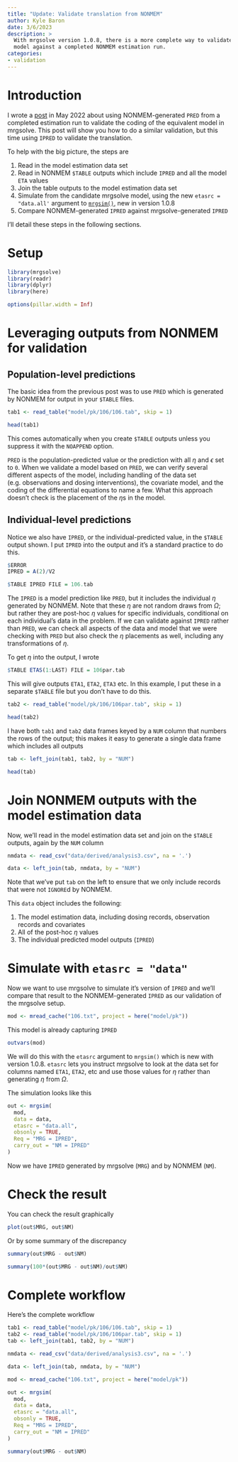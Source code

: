 ```yaml
---
title: "Update: Validate translation from NONMEM"
author: Kyle Baron
date: 3/6/2023
description: > 
  With mrgsolve version 1.0.8, there is a more complete way to validate your 
  model against a completed NONMEM estimation run.
categories:
- validation
---
```


# Introduction

I wrote a [post](https://mrgsolve.org/blog/posts/2022-05-validate-translation/) in May 2022 about using NONMEM-generated `PRED` from a completed
estimation run to validate the coding of the equivalent model in mrgsolve. This
post will show you how to do a similar validation, but this time using `IPRED`
to validate the translation. 

To help with the big picture, the steps are 

1. Read in the model estimation data set
1. Read in NONMEM  `$TABLE` outputs which include `IPRED` and all the model `ETA` values
1. Join the table outputs to the model estimation data set
1. Simulate from the candidate mrgsolve model, using the new `etasrc = "data.all'` argument to [`mrgsim()`](https://mrgsolve.org/docs/reference/mrgsim.html), new in 
  version 1.0.8
1. Compare NONMEM-generated `IPRED` against mrgsolve-generated `IPRED`

I'll detail these steps in the following sections. 


# Setup

```r
library(mrgsolve)
library(readr)
library(dplyr)
library(here)
```

```r
options(pillar.width = Inf)
```


# Leveraging outputs from NONMEM for validation

## Population-level predictions

The basic idea from the previous post was to use `PRED` which is generated 
by NONMEM for output in your `$TABLE` files. 

```r
tab1 <- read_table("model/pk/106/106.tab", skip = 1)

head(tab1)
```

This comes automatically when you create `$TABLE` outputs unless you 
suppress it with the `NOAPPEND` option. 

`PRED` is the population-predicted value or the prediction with all
$\eta$ and $\epsilon$ set to `0`. When we validate a model based on `PRED`, 
we can verify several different aspects of the model, including handling
of the data set (e.g. observations and dosing interventions), the covariate
model, and the coding of the differential equations to name a few. What this approach 
doesn't check is the placement of the $\eta$s in the model.

## Individual-level predictions

Notice we also have `IPRED`, or the individual-predicted value, in the 
`$TABLE` output shown. I put `IPRED` into the output and it's a standard practice 
to do this.


```r
$ERROR
IPRED = A(2)/V2

$TABLE IPRED FILE = 106.tab
```

The `IPRED` is a model prediction like `PRED`, but it includes the individual
$\eta$ generated by NONMEM. Note that these $\eta$ are not random draws
from $\Omega$; but rather they are post-hoc $\eta$ values for specific 
individuals, conditional on each individual's data in the problem. If we can validate against `IPRED`
rather than `PRED`, we can check all aspects of the data and model that we
were checking with `PRED` but also check the $\eta$ placements as well, including any transformations of 
$\eta$.

To get $\eta$ into the output, I wrote

```r
$TABLE ETAS(1:LAST) FILE = 106par.tab
```

This will give outputs `ETA1`, `ETA2`, `ETA3` etc. In this example, I put these in a separate
`$TABLE` file but you don't have to do this.

```r
tab2 <- read_table("model/pk/106/106par.tab", skip = 1)

head(tab2)
```

I have both `tab1` and `tab2` data frames keyed by a `NUM` column that numbers the rows of the 
output; this makes it easy to generate a single data frame which includes all 
outputs

```r
tab <- left_join(tab1, tab2, by = "NUM")

head(tab)
```

# Join NONMEM outputs with the model estimation data

Now, we'll read in the model estimation data set and join on the `$TABLE`
outputs, again by the `NUM` column

```r
nmdata <- read_csv("data/derived/analysis3.csv", na = '.')

data <- left_join(tab, nmdata, by = "NUM")
```

Note that we've put `tab` on the left to ensure that we only include records
that were not `IGNORE`d by NONMEM. 

This `data` object includes the following: 

1. The model estimation data, including dosing records, observation
   records and covariates
2. All of the post-hoc $\eta$ values
3. The individual predicted model outputs (`IPRED`)

# Simulate with `etasrc = "data"`

Now we want to use mrgsolve to simulate it's version of `IPRED` and 
we'll compare that result to the NONMEM-generated `IPRED` as our validation 
of the mrgsolve setup.

```r
mod <- mread_cache("106.txt", project = here("model/pk"))
```

This model is already capturing `IPRED`

```r
outvars(mod)
```


We will do this with the `etasrc` argument to `mrgsim()` which is 
new with version 1.0.8. `etasrc` lets you instruct mrgsolve to 
look at the data set for columns named `ETA1`, `ETA2`, etc and use 
those values for $\eta$ rather than generating $\eta$ from $\Omega$.

The simulation looks like this

```r
out <- mrgsim(
  mod, 
  data = data, 
  etasrc = "data.all", 
  obsonly = TRUE, 
  Req = "MRG = IPRED", 
  carry_out = "NM = IPRED"
)
```


Now we have `IPRED` generated by mrgsolve (`MRG`) and by NONMEM (`NM`).

# Check the result

You can check the result graphically

```r
plot(out$MRG, out$NM)
```

Or by some summary of the discrepancy 

```r
summary(out$MRG - out$NM)

summary(100*(out$MRG - out$NM)/out$NM)
```


# Complete workflow

Here's the complete workflow 

```r
tab1 <- read_table("model/pk/106/106.tab", skip = 1)
tab2 <- read_table("model/pk/106/106par.tab", skip = 1)
tab <- left_join(tab1, tab2, by = "NUM")

nmdata <- read_csv("data/derived/analysis3.csv", na = '.')

data <- left_join(tab, nmdata, by = "NUM")

mod <- mread_cache("106.txt", project = here("model/pk"))

out <- mrgsim(
  mod, 
  data = data, 
  etasrc = "data.all", 
  obsonly = TRUE, 
  Req = "MRG = IPRED", 
  carry_out = "NM = IPRED"
)

summary(out$MRG - out$NM)
```

